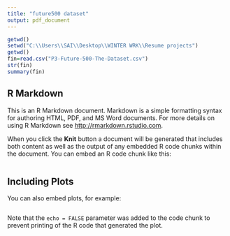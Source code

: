 ---
title: "future500 dataset"
output: pdf_document
---

```{r}
getwd()
setwd("C:\\Users\\SAI\\Desktop\\WINTER WRK\\Resume projects")
getwd()
fin=read.csv("P3-Future-500-The-Dataset.csv")
str(fin)
summary(fin)

```

## R Markdown

This is an R Markdown document. Markdown is a simple formatting syntax for authoring HTML, PDF, and MS Word documents. For more details on using R Markdown see <http://rmarkdown.rstudio.com>.

When you click the **Knit** button a document will be generated that includes both content as well as the output of any embedded R code chunks within the document. You can embed an R code chunk like this:

```{r}

```

## Including Plots

You can also embed plots, for example:

```{r pressure, echo=FALSE}

```

Note that the `echo = FALSE` parameter was added to the code chunk to prevent printing of the R code that generated the plot.
